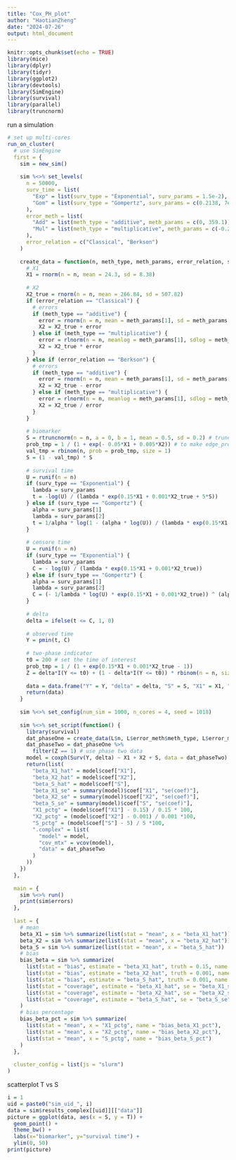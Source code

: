 ```yaml
---
title: "Cox_PH_plot"
author: "HaotianZheng"
date: "2024-07-26"
output: html_document
---
```


```r
knitr::opts_chunk$set(echo = TRUE)
library(mice)
library(dplyr)
library(tidyr)
library(ggplot2)
library(devtools)
library(SimEngine)
library(survival)
library(parallel)
library(truncnorm)
```



run a simulation
```r
# set up multi-cores
run_on_cluster(
  # use SimEngine
  first = {
    sim = new_sim()
    
    sim %<>% set_levels(
      n = 50000,
      surv_time = list(
        "Exp" = list(surv_type = "Exponential", surv_params = 1.5e-2), # may be some problems
        "Gom" = list(surv_type = "Gompertz", surv_params = c(0.2138, 7e-8))
      ),
      error_meth = list(
        "Add" = list(meth_type = "additive", meth_params = c(0, 359.1)),
        "Mul" = list(meth_type = "multiplicative", meth_params = c(-0.2029, 0.637))
      ),
      error_relation = c("Classical", "Berkson")
    )
    
    create_data = function(n, meth_type, meth_params, error_relation, surv_type, surv_params) {
      # X1
      X1 = rnorm(n = n, mean = 24.3, sd = 8.38)
      
      # X2
      X2_true = rnorm(n = n, mean = 266.84, sd = 507.82)
      if (error_relation == "Classical") {
        # errors
        if (meth_type == "additive") {
          error = rnorm(n = n, mean = meth_params[1], sd = meth_params[2])
          X2 = X2_true + error
        } else if (meth_type == "multiplicative") {
          error = rlnorm(n = n, meanlog = meth_params[1], sdlog = meth_params[2])
          X2 = X2_true * error
        }
      } else if (error_relation == "Berkson") {
        # errors
        if (meth_type == "additive") {
          error = rnorm(n = n, mean = meth_params[1], sd = meth_params[2])
          X2 = X2_true - error
        } else if (meth_type == "multiplicative") {
          error = rlnorm(n = n, meanlog = meth_params[1], sdlog = meth_params[2])
          X2 = X2_true / error
        }
      }
      
      # biomarker
      S = rtruncnorm(n = n, a = 0, b = 1, mean = 0.5, sd = 0.2) # truncated normal in (0, 1)
      prob_tmp = 1 / (1 + exp(- 0.05*X1 + 0.005*X2)) # to make edge_prob distributed not too extremely
      val_tmp = rbinom(n, prob = prob_tmp, size = 1)
      S = (1 - val_tmp) * S
      
      # survival time
      U = runif(n = n)
      if (surv_type == "Exponential") {
        lambda = surv_params
        t = -log(U) / (lambda * exp(0.15*X1 + 0.001*X2_true + 5*S))
      } else if (surv_type == "Gompertz") {
        alpha = surv_params[1]
        lambda = surv_params[2]
        t = 1/alpha * log(1 - (alpha * log(U)) / (lambda * exp(0.15*X1 + 0.001*X2_true + 5*S)))
      }
      
      # censore time
      U = runif(n = n)
      if (surv_type == "Exponential") {
        lambda = surv_params
        C = - log(U) / (lambda * exp(0.15*X1 + 0.001*X2_true))
      } else if (surv_type == "Gompertz") {
        alpha = surv_params[1]
        lambda = surv_params[2]
        C = (- 1/lambda * log(U) * exp(0.15*X1 + 0.001*X2_true)) ^ (alpha)
      }
      
      # delta
      delta = ifelse(t <= C, 1, 0)
      
      # observed time
      Y = pmin(t, C)
      
      # two-phase indicator
      t0 = 200 # set the time of interest
      prob_tmp = 1 / (1 + exp(0.15*X1 + 0.001*X2_true - 1))
      Z = delta*I(Y <= t0) + (1 - delta*I(Y <= t0)) * rbinom(n = n, size = 1, prob = prob_tmp)
      
      data = data.frame("Y" = Y, "delta" = delta, "S" = S, "X1" = X1, "X2" = X2, "Z" = Z, "T" = t, "C" = C)
      return(data)
    }
    
    sim %<>% set_config(num_sim = 1000, n_cores = 4, seed = 1018)
    
    sim %<>% set_script(function() {
      library(survival)
      dat_phaseOne = create_data(L$n, L$error_meth$meth_type, L$error_meth$meth_params, L$error_relation, L$surv_time$surv_type, L$surv_time$surv_params)
      dat_phaseTwo = dat_phaseOne %>%
        filter(Z == 1) # use phase two data
      model = coxph(Surv(Y, delta) ~ X1 + X2 + S, data = dat_phaseTwo)
      return(list(
        "beta_X1_hat" = model$coef["X1"],
        "beta_X2_hat" = model$coef["X2"],
        "beta_S_hat" = model$coef["S"],
        "beta_X1_se" = summary(model)$coef["X1", "se(coef)"],
        "beta_X2_se" = summary(model)$coef["X2", "se(coef)"],
        "beta_S_se" = summary(model)$coef["S", "se(coef)"],
        "X1_pctg" = (model$coef["X1"] - 0.15) / 0.15 * 100,
        "X2_pctg" = (model$coef["X2"] - 0.001) / 0.001 *100,
        "S_pctg" = (model$coef["S"] - 5) / 5 *100,
        ".complex" = list(
          "model" = model,
          "cov_mtx" = vcov(model),
          "data" = dat_phaseTwo
        )
      ))
    })
  },
  
  main = {
    sim %<>% run()
    print(sim$errors)
  },
  
  last = {
    # mean
    beta_X1 = sim %>% summarize(list(stat = "mean", x = "beta_X1_hat"))
    beta_X2 = sim %>% summarize(list(stat = "mean", x = "beta_X2_hat"))
    beta_S = sim %>% summarize(list(stat = "mean", x = "beta_S_hat"))
    # bias
    bias_beta = sim %>% summarize(
      list(stat = "bias", estimate = "beta_X1_hat", truth = 0.15, name = "bias_beta_X1"),
      list(stat = "bias", estimate = "beta_X2_hat", truth = 0.001, name = "bias_beta_X2"),
      list(stat = "bias", estimate = "beta_S_hat", truth = 0.001, name = "bias_beta_S"),
      list(stat = "coverage", estimate = "beta_X1_hat", se = "beta_X1_se", truth = 0.15, name = "cov_beta_X1"),
      list(stat = "coverage", estimate = "beta_X2_hat", se = "beta_X2_se", truth = 0.001, name = "cov_beta_X2"),
      list(stat = "coverage", estimate = "beta_S_hat", se = "beta_S_se", truth = 5, name = "cov_beta_S")
    )
    # bias percentage
    bias_beta_pct = sim %>% summarize(
      list(stat = "mean", x = "X1_pctg", name = "bias_beta_X1_pct"),
      list(stat = "mean", x = "X2_pctg", name = "bias_beta_X2_pct"),
      list(stat = "mean", x = "S_pctg", name = "bias_beta_S_pct")
    )
  },
  
  cluster_config = list(js = "slurm")
)
```



scatterplot
T vs S
```r
i = 1
uid = paste0("sim_uid_", i)
data = sim$results_complex[[uid]][["data"]]
picture = ggplot(data, aes(x = S, y = T)) +
  geom_point() +
  theme_bw() +
  labs(x="biomarker", y="survival time") +
  ylim(0, 50)
print(picture)
```



